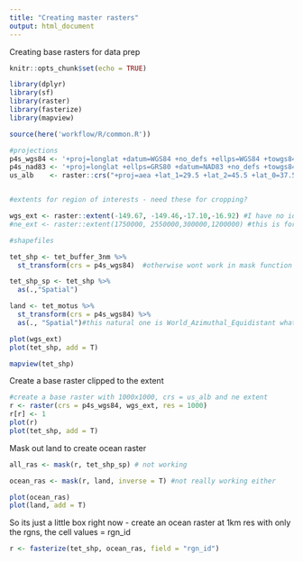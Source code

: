 ```yaml
---
title: "Creating master rasters"
output: html_document
---
```

Creating base rasters for data prep 


```r
knitr::opts_chunk$set(echo = TRUE)

library(dplyr)
library(sf)
library(raster)
library(fasterize)
library(mapview)

source(here('workflow/R/common.R'))

#projections
p4s_wgs84 <- '+proj=longlat +datum=WGS84 +no_defs +ellps=WGS84 +towgs84=0,0,0'
p4s_nad83 <- '+proj=longlat +ellps=GRS80 +datum=NAD83 +no_defs +towgs84=0,0,0'
us_alb    <- raster::crs("+proj=aea +lat_1=29.5 +lat_2=45.5 +lat_0=37.5 +lon_0=-96 +x_0=0 +y_0=0 +ellps=GRS80 +datum=NAD83 +units=m +no_defs") 


#extents for region of interests - need these for cropping?

wgs_ext <- raster::extent(-149.67, -149.46,-17.10,-16.92) #I have no idea if this is right Only use this when cropping, then reprojecting to albers, and then crop again using the ne_ext
#ne_ext <- raster::extent(1750000, 2550000,300000,1200000) #this is for us_albers projection only

#shapefiles

tet_shp <- tet_buffer_3nm %>% 
  st_transform(crs = p4s_wgs84)  #otherwise wont work in mask function

tet_shp_sp <- tet_shp %>%
  as(.,"Spatial")

land <- tet_motus %>% 
  st_transform(crs = p4s_wgs84) %>% 
  as(., "Spatial")#this natural one is World_Azimuthal_Equidistant whatever that is

plot(wgs_ext)
plot(tet_shp, add = T)

mapview(tet_shp)
```

Create a base raster clipped to the extent
```r

#create a base raster with 1000x1000, crs = us_alb and ne extent
r <- raster(crs = p4s_wgs84, wgs_ext, res = 1000)
r[r] <- 1
plot(r)
plot(tet_shp, add = T)

```

Mask out land to create ocean raster
```r

all_ras <- mask(r, tet_shp_sp) # not working

ocean_ras <- mask(r, land, inverse = T) #not really working either

plot(ocean_ras)
plot(land, add = T)
```

So its just a little box right now - create an ocean raster at 1km res with only the rgns, the cell values = rgn_id

```r

r <- fasterize(tet_shp, ocean_ras, field = "rgn_id")



```

